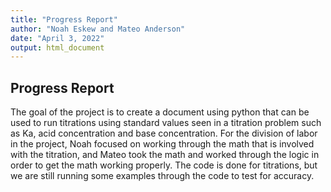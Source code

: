 ---
title: "Progress Report"
author: "Noah Eskew and Mateo Anderson"
date: "April 3, 2022"
output: html_document
---


## Progress Report

The goal of the project is to create a document using python that can be used to run titrations using standard values seen in a titration problem such as Ka, acid concentration and base concentration. For the division of labor in the project, Noah focused on working through the math that is involved with the titration, and Mateo took the math and worked through the logic in order to get the math working properly. The code is done for titrations, but we are still running some examples through the code to test for accuracy. 


